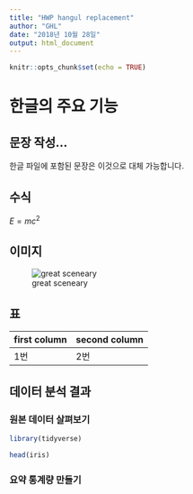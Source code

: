 ```yaml
---
title: "HWP hangul replacement"
author: "GHL"
date: "2018년 10월 28일"
output: html_document
---
```


```r
knitr::opts_chunk$set(echo = TRUE)
```

# 한글의 주요 기능

## 문장 작성...

한글 파일에 포함된 문장은 이것으로 대체 가능합니다.


## 수식
$E=mc^2$


## 이미지
![great sceneary](gettyimages.jpg)


## 표
| first column | second column |
|--------------|---------------|
| 1번          | 2번           |


## 데이터 분석 결과

### 원본 데이터 살펴보기
```r
library(tidyverse)

head(iris)
```



### 요약 통계량 만들기


